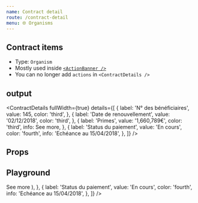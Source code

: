 ```yaml
---
name: Contract detail
route: /contract-detail
menu: 🌐 Organisms
---
```



## Contract items

- Type: `Organism`
- Mostly used inside [`<ActionBanner />`](/action-banner)
- You can no longer add `actions` in `<ContractDetails />`

## output

<ContractDetails
  fullWidth={true}
  details={[
    {
      label: 'N° des bénéficiaires',
      value: 145,
      color: 'third',
    },
    {
      label: 'Date de renouvellement',
      value: '02/12/2018',
      color: 'third',
    },
    {
      label: 'Primes',
      value: '1,660,789€',
      color: 'third',
      info: <SimpleButton href="https://www.qwant.com">See more</SimpleButton>,
    },
    {
      label: 'Status du paiement',
      value: 'En cours',
      color: 'fourth',
      info: 'Echéance au 15/04/2018',
    },
  ]}
/>

## Props

<Props of={ContractDetails} />

## Playground

<Playground>
  <ContractDetails
    fullWidth={true}
    details={[
      {
        label: 'N° des bénéficiaires',
        value: 145,
        color: 'third',
      },
      {
        label: 'Date de renouvellement',
        value: '02/12/2018',
        color: 'third',
      },
      {
        label: 'Primes',
        value: '1,660,789€',
        color: 'third',
        info: (
          <SimpleButton href="https://www.qwant.com">See more</SimpleButton>
        ),
      },
      {
        label: 'Status du paiement',
        value: 'En cours',
        color: 'fourth',
        info: 'Echéance au 15/04/2018',
      },
    ]}
  />
</Playground>
